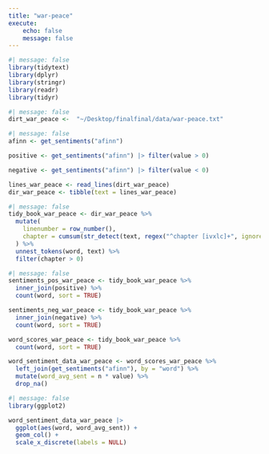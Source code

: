 ```yaml
---
title: "war-peace"
execute:
    echo: false
    message: false
---
```


```r
#| message: false
library(tidytext)
library(dplyr)
library(stringr)
library(readr)
library(tidyr)
```
```r
#| message: false
dirt_war_peace <-  "~/Desktop/finalfinal/data/war-peace.txt"
```

```r
#| message: false
afinn <- get_sentiments("afinn")

positive <- get_sentiments("afinn") |> filter(value > 0)

negative <- get_sentiments("afinn") |> filter(value < 0)

lines_war_peace <- read_lines(dirt_war_peace) 
dir_war_peace <- tibble(text = lines_war_peace)
```

```r
#| message: false
tidy_book_war_peace <- dir_war_peace %>%
  mutate(
    linenumber = row_number(),
    chapter = cumsum(str_detect(text, regex("^chapter [ivxlc]+", ignore_case = TRUE)))
  ) %>%
  unnest_tokens(word, text) %>%
  filter(chapter > 0)
```

```r
#| message: false
sentiments_pos_war_peace <- tidy_book_war_peace %>%
  inner_join(positive) %>%
  count(word, sort = TRUE)

sentiments_neg_war_peace <- tidy_book_war_peace %>%
  inner_join(negative) %>%
  count(word, sort = TRUE)

word_scores_war_peace <- tidy_book_war_peace %>%
  count(word, sort = TRUE)

word_sentiment_data_war_peace <- word_scores_war_peace %>%
  left_join(get_sentiments("afinn"), by = "word") %>%
  mutate(word_avg_sent = n * value) %>%
  drop_na()
```


```r
#| message: false
library(ggplot2)

word_sentiment_data_war_peace |> 
  ggplot(aes(word, word_avg_sent)) + 
  geom_col() + 
  scale_x_discrete(labels = NULL)
```

